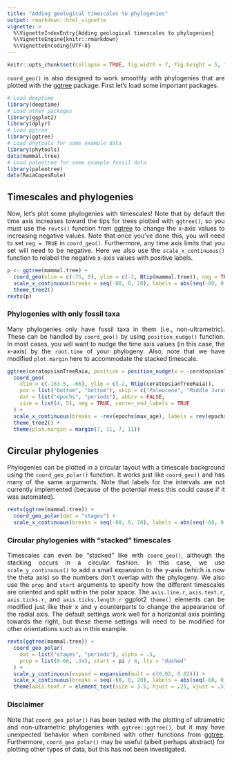 ```yaml
---
title: "Adding geological timescales to phylogenies"
output: rmarkdown::html_vignette
vignette: >
  %\VignetteIndexEntry{Adding geological timescales to phylogenies}
  %\VignetteEngine{knitr::rmarkdown}
  %\VignetteEncoding{UTF-8}
---
```


```r
knitr::opts_chunk$set(collapse = TRUE, fig.width = 7, fig.height = 5, fig.align = "center")
```

<div style="text-align: justify">
`coord_geo()` is also designed to work smoothly with phylogenies that are plotted with the [ggtree](https://www.bioconductor.org/packages/ggtree) package. First let's load some important packages.

```r
# Load deeptime
library(deeptime)
# Load other packages
library(ggplot2)
library(dplyr)
# Load ggtree
library(ggtree)
# Load phytools for some example data
library(phytools)
data(mammal.tree)
# Load paleotree for some example fossil data
library(paleotree)
data(RaiaCopesRule)
```

## Timescales and phylogenies
Now, let's plot some phylogenies with timescales! Note that by default the time axis increases toward the tips for trees plotted with `ggtree()`, so you must use the `revts()` function from [ggtree](https://www.bioconductor.org/packages/ggtree) to change the x-axis values to increasing negative values. Note that once you've done this, you will need to set `neg = TRUE` in `coord_geo()`. Furthermore, any time axis limits that you set will need to be negative. Here we also use the `scale_x_continuous()` function to relabel the negative x-axis values with positive labels.
```r
p <- ggtree(mammal.tree) +
  coord_geo(xlim = c(-75, 0), ylim = c(-2, Ntip(mammal.tree)), neg = TRUE, abbrv = FALSE) +
  scale_x_continuous(breaks = seq(-80, 0, 20), labels = abs(seq(-80, 0, 20))) +
  theme_tree2()
revts(p)
```

### Phylogenies with only fossil taxa
Many phylogenies only have fossil taxa in them (i.e., non-ultrametric). These can be handled by `coord_geo()` by using `position_nudge()` function. In most cases, you will want to nudge the time axis values (in this case, the x-axis) by the `root.time` of your phylogeny. Also, note that we have modified `plot.margin` here to accommodate the stacked timescale.
```r
ggtree(ceratopsianTreeRaia, position = position_nudge(x = -ceratopsianTreeRaia$root.time)) +
  coord_geo(
    xlim = c(-163.5, -66), ylim = c(-2, Ntip(ceratopsianTreeRaia)),
    pos = list("bottom", "bottom"), skip = c("Paleocene", "Middle Jurassic"),
    dat = list("epochs", "periods"), abbrv = FALSE,
    size = list(4, 5), neg = TRUE, center_end_labels = TRUE
  ) +
  scale_x_continuous(breaks = -rev(epochs$max_age), labels = rev(epochs$max_age)) +
  theme_tree2() +
  theme(plot.margin = margin(7, 11, 7, 11))
```

## Circular phylogenies
Phylogenies can be plotted in a circular layout with a timescale background using the `coord_geo_polar()` function. It works just like `coord_geo()` and has many of the same arguments. Note that labels for the intervals are not currently implemented (because of the potential mess this could cause if it was automated).
```r
revts(ggtree(mammal.tree)) +
  coord_geo_polar(dat = "stages") +
  scale_x_continuous(breaks = seq(-60, 0, 20), labels = abs(seq(-60, 0, 20)))
```

### Circular phylogenies with "stacked" timescales
Timescales can even be "stacked" like with `coord_geo()`, although the stacking occurs in a circular fashion. In this case, we use `scale_y_continuous()` to add a small expansion to the y-axis (which is now the theta axis) so the numbers don't overlap with the phylogeny. We also use the `prop` and `start` arguments to specify how the different timescales are oriented and split within the polar space. The `axis.line.r`, `axis.text.r`, `axis.ticks.r`, and `axis.ticks.length.r` ggplot2 `theme()` elements can be modified just like their x and y counterparts to change the appearance of the radial axis. The default settings work well for a horizontal axis pointing towards the right, but these theme settings will need to be modified for other orientations such as in this example.
```r
revts(ggtree(mammal.tree)) +
  coord_geo_polar(
    dat = list("stages", "periods"), alpha = .5,
    prop = list(0.66, .34), start = pi / 4, lty = "dashed"
  ) +
  scale_y_continuous(expand = expansion(mult = c(0.02, 0.02))) +
  scale_x_continuous(breaks = seq(-60, 0, 20), labels = abs(seq(-60, 0, 20))) +
  theme(axis.text.r = element_text(size = 3.5, hjust = .25, vjust = .5))
```

### Disclaimer
Note that `coord_geo_polar()` has been tested with the plotting of ultrametric and non-ultrametric phylogenies with `ggtree::ggtree()`, but it may have unexpected behavior when combined with other functions from [ggtree](https://www.bioconductor.org/packages/ggtree). Furthermore, `coord_geo_polar()` may be useful (albeit perhaps abstract) for plotting other types of data, but this has not been investigated.
</div>
